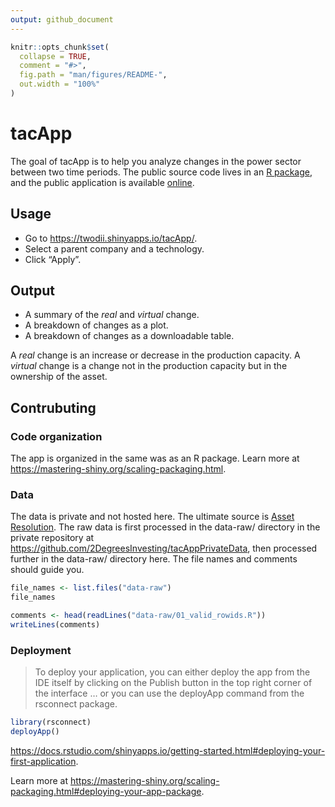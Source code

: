 ```yaml
---
output: github_document
---
```


<!-- README.md is generated from README.Rmd. Please edit that file -->

```r
knitr::opts_chunk$set(
  collapse = TRUE,
  comment = "#>",
  fig.path = "man/figures/README-",
  out.width = "100%"
)
```

# tacApp

<!-- badges: start -->
<!-- badges: end -->

The goal of tacApp is to help you analyze changes in the power sector between
two time periods. The public source code lives in an [R
package]([here](https://github.com/2DegreesInvesting/tacApp)), and the public
application is available [online](https://twodii.shinyapps.io/tacApp/).

## Usage

* Go to <https://twodii.shinyapps.io/tacApp/>.
* Select a parent company and a technology.
* Click "Apply".

## Output

* A summary of the _real_ and _virtual_ change.
* A breakdown of changes as a plot.
* A breakdown of changes as a downloadable table.

A _real_ change is an increase or decrease in the production capacity. A
_virtual_ change is a change not in the production capacity but in the ownership
of the asset.

## Contrubuting

### Code organization

The app is organized in the same was as an R package. Learn more at
<https://mastering-shiny.org/scaling-packaging.html>.

### Data

The data is private and not hosted here. The ultimate source is [Asset
Resolution](https://asset-resolution.com/). The raw data is first processed
in the data-raw/ directory in the private repository at <https://github.com/2DegreesInvesting/tacAppPrivateData>, then processed further
in the data-raw/ directory here. The file names and comments should guide you.

```r
file_names <- list.files("data-raw")
file_names

comments <- head(readLines("data-raw/01_valid_rowids.R"))
writeLines(comments)
```

### Deployment

> To deploy your application, you can either deploy the app from the IDE itself by clicking on the Publish button in the top right corner of the interface ...
or you can use the deployApp command from the rsconnect package.

```r
library(rsconnect)
deployApp()
```

<https://docs.rstudio.com/shinyapps.io/getting-started.html#deploying-your-first-application>.

Learn more at <https://mastering-shiny.org/scaling-packaging.html#deploying-your-app-package>.


